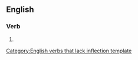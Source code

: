 ==English==

===Verb===
{{infl|en|verb}}[[Category:English verbs that lack inflection template]]

# {{present participle of|editorialize}}